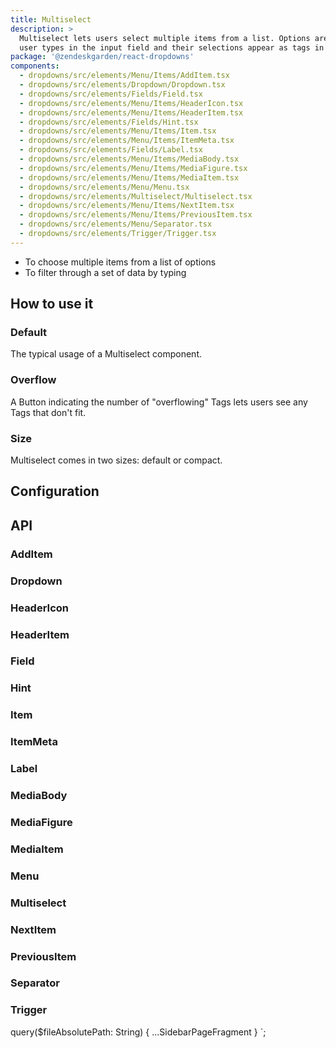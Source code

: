 ```yaml
---
title: Multiselect
description: >
  Multiselect lets users select multiple items from a list. Options are dynamically filtered as a
  user types in the input field and their selections appear as tags in the input field.
package: '@zendeskgarden/react-dropdowns'
components:
  - dropdowns/src/elements/Menu/Items/AddItem.tsx
  - dropdowns/src/elements/Dropdown/Dropdown.tsx
  - dropdowns/src/elements/Fields/Field.tsx
  - dropdowns/src/elements/Menu/Items/HeaderIcon.tsx
  - dropdowns/src/elements/Menu/Items/HeaderItem.tsx
  - dropdowns/src/elements/Fields/Hint.tsx
  - dropdowns/src/elements/Menu/Items/Item.tsx
  - dropdowns/src/elements/Menu/Items/ItemMeta.tsx
  - dropdowns/src/elements/Fields/Label.tsx
  - dropdowns/src/elements/Menu/Items/MediaBody.tsx
  - dropdowns/src/elements/Menu/Items/MediaFigure.tsx
  - dropdowns/src/elements/Menu/Items/MediaItem.tsx
  - dropdowns/src/elements/Menu/Menu.tsx
  - dropdowns/src/elements/Multiselect/Multiselect.tsx
  - dropdowns/src/elements/Menu/Items/NextItem.tsx
  - dropdowns/src/elements/Menu/Items/PreviousItem.tsx
  - dropdowns/src/elements/Menu/Separator.tsx
  - dropdowns/src/elements/Trigger/Trigger.tsx
---
```


<Usage>
  <Use>
    <ul>
      <li>To choose multiple items from a list of options</li>
      <li>To filter through a set of data by typing</li>
    </ul>
  </Use>
</Usage>

## How to use it

### Default

The typical usage of a Multiselect component.


<CodeExample code={MultiselectDefaultCode}>
  <MultiselectDefault />
</CodeExample>

### Overflow

A Button indicating the number of "overflowing" Tags lets users see any Tags that don't fit.


<CodeExample code={MultiselectOverflowCode}>
  <MultiselectOverflow />
</CodeExample>

### Size

Multiselect comes in two sizes: default or compact.


<CodeExample code={MultiselectSizeCode}>
  <MultiselectSize />
</CodeExample>

## Configuration

<Configuration reactPackage={props.data.mdx.package} components={props.data.mdx.components} />

## API

### AddItem

<PropSheet components={props.data.mdx.components} componentName="addItem" />

### Dropdown

<PropSheet components={props.data.mdx.components} componentName="dropdown" />

### HeaderIcon

<PropSheet components={props.data.mdx.components} componentName="headerIcon" />

### HeaderItem

<PropSheet components={props.data.mdx.components} componentName="headerItem" />

### Field

<PropSheet components={props.data.mdx.components} componentName="field" />

### Hint

<PropSheet components={props.data.mdx.components} componentName="hint" />

### Item

<PropSheet components={props.data.mdx.components} componentName="item" />

### ItemMeta

<PropSheet components={props.data.mdx.components} componentName="itemMeta" />

### Label

<PropSheet components={props.data.mdx.components} componentName="label" />

### MediaBody

<PropSheet components={props.data.mdx.components} componentName="mediaBody" />

### MediaFigure

<PropSheet components={props.data.mdx.components} componentName="mediaFigure" />

### MediaItem

<PropSheet components={props.data.mdx.components} componentName="mediaItem" />

### Menu

<PropSheet components={props.data.mdx.components} componentName="menu" />

### Multiselect

<PropSheet components={props.data.mdx.components} componentName="multiselect" />

### NextItem

<PropSheet components={props.data.mdx.components} componentName="nextItem" />

### PreviousItem

<PropSheet components={props.data.mdx.components} componentName="previousItem" />

### Separator

<PropSheet components={props.data.mdx.components} componentName="separator" />

### Trigger

<PropSheet components={props.data.mdx.components} componentName="trigger" />


  query($fileAbsolutePath: String) {
    ...SidebarPageFragment
  }
`;
